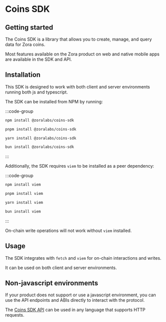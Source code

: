 # Coins SDK

## Getting started

The Coins SDK is a library that allows you to create, manage, and query data for Zora coins.

Most features available on the Zora product on web and native mobile apps are available in the SDK and API.

## Installation

This SDK is designed to work with both client and server environments running both js and typescript.

The SDK can be installed from NPM by running:

:::code-group

```bash [npm]
npm install @zoralabs/coins-sdk
```

```bash [pnpm]
pnpm install @zoralabs/coins-sdk
```

```bash [yarn]
yarn install @zoralabs/coins-sdk
```

```bash [bun]
bun install @zoralabs/coins-sdk
```

:::


Additionally, the SDK requires `viem` to be installed as a peer dependency:

:::code-group

```bash [npm]
npm install viem 
```

```bash [pnpm]
pnpm install viem 
```

```bash [yarn]
yarn install viem 
```

```bash [bun]
bun install viem 
```

:::


On-chain write operations will not work without `viem` installed.

## Usage

The SDK integrates with `fetch` and `viem` for on-chain interactions and writes.

It can be used on both client and server environments.

## Non-javascript environments

If your product does not support or use a javascript environment, you can use the API endpoints and ABIs directly to interact with the protocol.

The [Coins SDK API](/coins/sdk/queries#non-javascript-usage) can be used in any language that supports HTTP requests.
